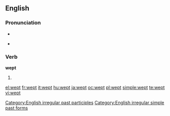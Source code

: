 ==English==

===Pronunciation===
* {{audio|en-us-wept.ogg|Audio (US)}}
* {{IPA|/'wɛpt/}}
*: {{rhymes|ɛpt}}

===Verb===
'''wept'''

# {{past of|[[weep]]}}

[[Category:English irregular past participles]]
[[Category:English irregular simple past forms]]

[[el:wept]]
[[fr:wept]]
[[it:wept]]
[[hu:wept]]
[[ja:wept]]
[[oc:wept]]
[[pl:wept]]
[[simple:wept]]
[[te:wept]]
[[vi:wept]]